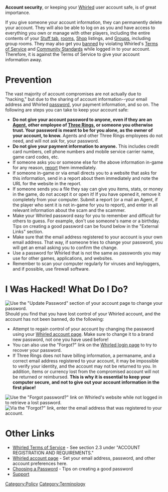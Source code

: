 '''Account security''', or keeping your [[Whirled]] user account safe, is of great importance.  

If you give someone your account information, they can permanently delete your account.  They will also be able to log on as you and have access to everything you own or manage with other players, including the entire contents of your [[Stuff tab]], [[room|rooms]], [[Shop]] listings, and [[Group|Groups]], including group rooms.  They may also get you [[ban|banned]] by violating Whirled's [[Terms of Service]] and [[Community Standards]] while logged in to your account.  Therefore, it is against the Terms of Service to give your account information away.

= Prevention =
The vast majority of account compromises are not actually due to "hacking," but due to the sharing of account information--your email address and Whirled [[password]], your payment information, and so on.  The following are steps you can take to keep your account safe:

* '''Do not give your account password to anyone, even if they are an [[Agent]], other employee of [[Three Rings]], or someone you otherwise trust.  Your password is meant to be for you alone, as the owner of your account, to know.'''  Agents and other Three Rings employees do not need, and will not ask for, your password.
* '''Do not give your payment information to anyone.'''  This includes credit card numbers, cell phone numbers and mobile service carrier name, game card codes, etc.    
* If someone asks you or someone else for the above information in-game for any reason, [[report]] them immediately.
* If someone in-game or via email directs you to a website that asks for this information, send in a report about them immediately and note the URL for the website in the report.  
* If someone sends you a file they say can give you items, stats, or money in the game, do not accept it or open it!  If you have opened it, remove it completely from your computer.  Submit a report (or a mail an Agent, if the player who sent it is not in-game for you to report), and enter in all relevant information about the scam and the scammer.
* Make your Whirled password easy for you to remember and difficult for others to guess.  For example, don't use someone's name or a birthday.  Tips on creating a good password can be found below in the "External Links" section.
* Make sure that the email address registered to your account is your own email address.  That way, if someone tries to change your password, you will get an email asking you to confirm the change.
* Use a password for Whirled that is not the same as passwords you may use for other games, applications, and websites.
* Remember to scan your computer regularly for viruses and keyloggers, and if possible, use firewall software.

= I Was Hacked!  What Do I Do? =
[[Image:update_password.png|thumb|right|frame|Use the "Update Password" section of your account page to change your password.]]
Should you find that you have lost control of your Whirled account, and the account has not been banned, do the following:
* Attempt to regain control of your account by changing the password using your [http://www.whirled.com/#me-account Whirled account page].  Make sure to change it to a brand new password, not one you have used before!
* You can also use the "Forgot?" link on the [http://www.whirled.com/#account-create Whirled login page] to try to recover your password.
* If Three Rings does not have billing information, a permaname, and a correct email address registered to your account, it may be impossible to verify your identity, and the account may not be returned to you.  In addition, items or currency lost from the compromised account will not be returned or reimbursed.  '''This is why it is essential to keep your computer secure, and not to give out your account information in the first place!'''
[[Image:forgot_password.png|thumb|left|frame|Use the "Forgot password?" link on Whirled's website while not logged in to retrieve a lost password.]]
[[Image:forgot_password2.png|thumb|left|frame|Via the "Forgot?" link, enter the email address that was registered to your account.]]
<br clear="all">

= Other Links =
* [[Terms_of_Service|Whirled Terms of Service]] - See section 2.3 under "ACCOUNT REGISTRATION AND REQUIREMENTS."
* [http://www.whirled.com/#me-account Whirled account page] - Set your email address, password, and other account preferences here.
* [http://security.yahoo.com/article.html?aid=2006102509 Choosing a Password] - Tips on creating a good password
* [[Support]]

[[Category:Policy]][[Category:Terminology]]